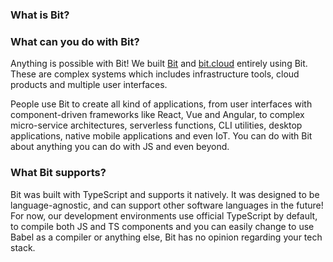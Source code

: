 
### What is Bit?

<WhatIsBitShort />

### What can you do with Bit?

Anything is possible with Bit! We built [Bit](https://bit.dev) and [bit.cloud](https://bit.cloud) entirely using Bit. These are complex systems which includes infrastructure
tools, cloud products and multiple user interfaces.

People use Bit to create all kind of applications, from user interfaces with component-driven frameworks like React, Vue and Angular, to complex
micro-service architectures, serverless functions, CLI utilities, desktop applications, native mobile applications and even IoT. You can do with Bit about anything you can do with JS
and even beyond.

### What Bit supports?

Bit was built with TypeScript and supports it natively. It was designed to be language-agnostic, and can support other software languages in the future!
For now, our development environments use official TypeScript by default, to compile both JS and TS components and you can easily change to use Babel as a compiler or anything else, Bit has no opinion regarding your tech stack.
